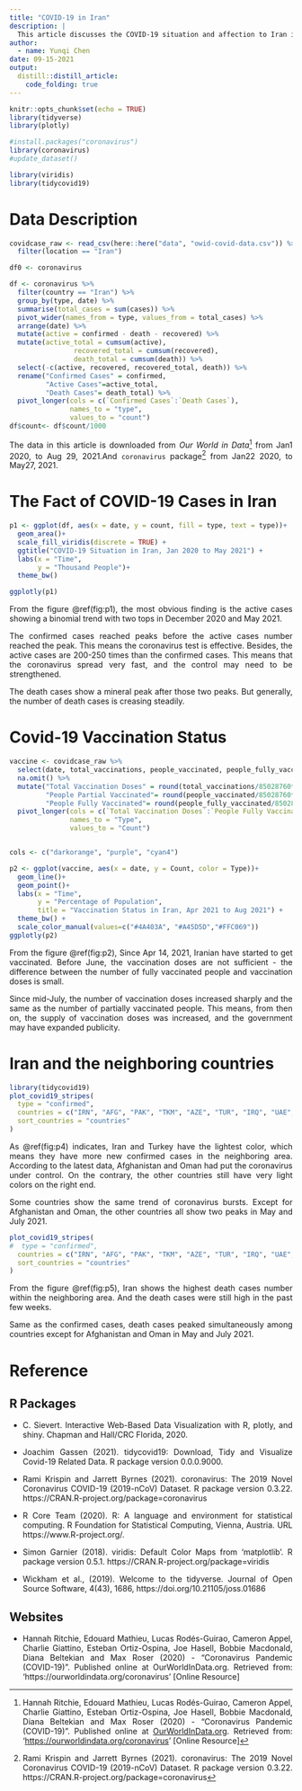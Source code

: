 ```yaml
---
title: "COVID-19 in Iran"
description: |
  This article discusses the COVID-19 situation and affection to Iran in 2021 (until Aug 29, 2021).
author:
  - name: Yunqi Chen
date: 09-15-2021
output:
  distill::distill_article:
    code_folding: true
---
```


<style>
body {
text-align: justify}
</style>

```r
knitr::opts_chunk$set(echo = TRUE)
library(tidyverse)
library(plotly)

#install.packages("coronavirus")
library(coronavirus)
#update_dataset()

library(viridis)
library(tidycovid19)
```

# Data Description

```r
covidcase_raw <- read_csv(here::here("data", "owid-covid-data.csv")) %>% 
  filter(location == "Iran")

df0 <- coronavirus 

df <- coronavirus %>% 
  filter(country == "Iran") %>% 
  group_by(type, date) %>%
  summarise(total_cases = sum(cases)) %>%
  pivot_wider(names_from = type, values_from = total_cases) %>%
  arrange(date) %>%
  mutate(active = confirmed - death - recovered) %>%
  mutate(active_total = cumsum(active),
                recovered_total = cumsum(recovered),
                death_total = cumsum(death)) %>% 
  select(-c(active, recovered, recovered_total, death)) %>% 
  rename("Confirmed Cases" = confirmed,
         "Active Cases"=active_total,
         "Death Cases"= death_total) %>% 
  pivot_longer(cols = c(`Confirmed Cases`:`Death Cases`),
               names_to = "type",
               values_to = "count")
df$count<- df$count/1000

```

The data in this article is downloaded from *Our World in Data*^[Hannah Ritchie, Edouard Mathieu, Lucas Rodés-Guirao, Cameron Appel, Charlie Giattino, Esteban Ortiz-Ospina, Joe Hasell, Bobbie Macdonald, Diana Beltekian and Max Roser (2020) - "Coronavirus Pandemic (COVID-19)". Published online at [OurWorldInData.org](http://ourworldindata.org/). Retrieved from: '[https://ourworldindata.org/coronavirus](https://ourworldindata.org/coronavirus)' [Online Resource]] from Jan1 2020, to Aug 29, 2021.And `coronavirus` package^[Rami Krispin and Jarrett Byrnes (2021). coronavirus: The 2019 Novel Coronavirus COVID-19 (2019-nCoV) Dataset. R package version 0.3.22. https://CRAN.R-project.org/package=coronavirus] from Jan22 2020, to May27, 2021.

# The Fact of COVID-19 Cases in Iran

```r
p1 <- ggplot(df, aes(x = date, y = count, fill = type, text = type))+
  geom_area()+
  scale_fill_viridis(discrete = TRUE) +
  ggtitle("COVID-19 Situation in Iran, Jan 2020 to May 2021") +
  labs(x = "Time",
       y = "Thousand People")+
  theme_bw()

ggplotly(p1)
```


From the figure \@ref(fig:p1), the most obvious finding is the active cases showing a binomial trend with two tops in December 2020 and May 2021. 

The confirmed cases reached peaks before the active cases number reached the peak. This means the coronavirus test is effective. Besides, the active cases are 200-250 times than the confirmed cases. This means that the coronavirus spread very fast, and the control may need to be strengthened.

The death cases show a mineral peak after those two peaks. But generally, the number of death cases is creasing steadily.

# Covid-19 Vaccination Status

```r
vaccine <- covidcase_raw %>% 
  select(date, total_vaccinations, people_vaccinated, people_fully_vaccinated) %>% 
  na.omit() %>% 
  mutate("Total Vaccination Doses" = round(total_vaccinations/85028760*100,2),
         "People Partial Vaccinated"= round(people_vaccinated/85028760*100,2),
         "People Fully Vaccinated"= round(people_fully_vaccinated/85028760*100,2)) %>% 
  pivot_longer(cols = c(`Total Vaccination Doses`:`People Fully Vaccinated`),
               names_to = "Type",
               values_to = "Count")


cols <- c("darkorange", "purple", "cyan4")

p2 <- ggplot(vaccine, aes(x = date, y = Count, color = Type))+
  geom_line()+
  geom_point()+
  labs(x = "Time",
       y = "Percentage of Population",
       title = "Vaccination Status in Iran, Apr 2021 to Aug 2021") +
  theme_bw() + 
  scale_color_manual(values=c("#4A403A", "#A45D5D","#FFC069"))
ggplotly(p2)
```
From the figure \@ref(fig:p2), Since Apr 14, 2021, Iranian have started to get vaccinated. Before June, the vaccination doses are not sufficient - the difference between the number of fully vaccinated people and vaccination doses is small.

Since mid-July, the number of vaccination doses increased sharply and the same as the number of partially vaccinated people. This means, from then on, the supply of vaccination doses was increased, and the government may have expanded publicity.

# Iran and the neighboring countries

```r
library(tidycovid19)
plot_covid19_stripes(
  type = "confirmed",
  countries = c("IRN", "AFG", "PAK", "TKM", "AZE", "TUR", "IRQ", "UAE", "OMN","SA"),
  sort_countries = "countries"
)
```

As \@ref(fig:p4) indicates, Iran and Turkey have the lightest color, which means they have more new confirmed cases in the neighboring area. According to the latest data, Afghanistan and Oman had put the coronavirus under control. On the contrary, the other countries still have very light colors on the right end.

Some countries show the same trend of coronavirus bursts. Except for Afghanistan and Oman, the other countries all show two peaks in May and July 2021.

```r
plot_covid19_stripes(
#  type = "confirmed",
  countries = c("IRN", "AFG", "PAK", "TKM", "AZE", "TUR", "IRQ", "UAE", "OMN","SA"),
  sort_countries = "countries"
)
```

From the figure \@ref(fig:p5), Iran shows the highest death cases number within the neighboring area. And the death cases were still high in the past few weeks.

Same as the confirmed cases, death cases peaked simultaneously among countries except for Afghanistan and Oman in May and July 2021.

# Reference

## R Packages

- C. Sievert. Interactive Web-Based Data Visualization with
  R, plotly, and shiny. Chapman and Hall/CRC Florida, 2020.

- Joachim Gassen (2021). tidycovid19: Download, Tidy and
  Visualize Covid-19 Related Data. R package version
  0.0.0.9000.
  
- Rami Krispin and Jarrett Byrnes (2021). coronavirus: The 2019 Novel
  Coronavirus COVID-19 (2019-nCoV) Dataset. R package version 0.3.22.
  https://CRAN.R-project.org/package=coronavirus
  
- R Core Team (2020). R: A language and environment for
  statistical computing. R Foundation for Statistical
  Computing, Vienna, Austria. URL
  https://www.R-project.org/.
  
- Simon Garnier (2018). viridis: Default Color Maps from
  'matplotlib'. R package version 0.5.1.
  https://CRAN.R-project.org/package=viridis

- Wickham et al., (2019). Welcome to the tidyverse. Journal
  of Open Source Software, 4(43), 1686,
  https://doi.org/10.21105/joss.01686

## Websites

- Hannah Ritchie, Edouard Mathieu, Lucas Rodés-Guirao, Cameron Appel, Charlie Giattino, Esteban Ortiz-Ospina, Joe Hasell, Bobbie Macdonald, Diana Beltekian and Max Roser (2020) - "Coronavirus Pandemic (COVID-19)". Published online at OurWorldInData.org. Retrieved from: 'https://ourworldindata.org/coronavirus' [Online Resource]


  
  
